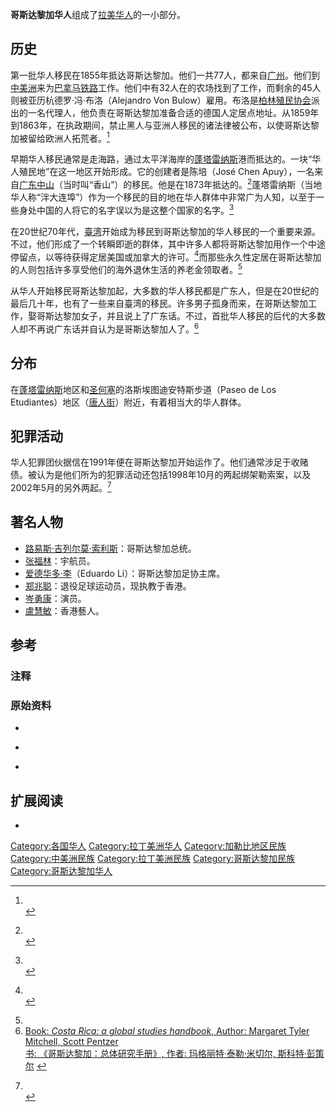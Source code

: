 {{Infobox ethnic group|
|group=[[哥斯达黎加|哥斯达黎加]]华人
|image=[[Image:Changdiaz.jpg|91px]][[File:Harry_Shum,_Jr._at_Serramonte_Center_2010-08-14_2.JPG|95px]]
|caption =[[张福林|张福林]]、[[岑勇康|岑勇康]]
|poptime=45000人<ref>By Rachel Will. Date Published: 10/21/2011 [http://uschina.usc.edu/article@usct?chinas_stadium_diplomacy_17566.aspx ''China's Stadium Diplomacy''] {{Wayback|url=http://uschina.usc.edu/article@usct?chinas_stadium_diplomacy_17566.aspx |date=20170920043935 }}.<br>蕾切尔·威尔. 刊载日期: 2011年10月21日 [http://uschina.usc.edu/article@usct?chinas_stadium_diplomacy_17566.aspx 《中国体育场外交》] {{Wayback|url=http://uschina.usc.edu/article@usct?chinas_stadium_diplomacy_17566.aspx |date=20170920043935 }}. {{en icon}}</ref>
|popplace=[[圣何塞_(哥斯达黎加)|圣何塞]]、[[利蒙|利蒙]]（“柠檬埠”）、[[尼科亚|尼科亚]]、[[蓬塔雷纳斯|蓬塔雷纳斯]]（“泮大连埠”）<ref>{{harvnb|Chen Apuy|1992|p=7}}<br>{{harvnb|陈月灵|1992年|p=7}}</ref>
|langs=[[西班牙语|西班牙语]]<br>各種[[漢語|漢語]]（[[汉语普通話|汉语普通話]]、[[粵語|粵語]]、[[閩南語|閩南語]]）
|religions=[[佛教|佛教]]<ref>[http://www.buddhistchannel.tv/index.php?id=71,11009,0,0,1,0 Buddhism in Costa Rica] {{Wayback|url=http://www.buddhistchannel.tv/index.php?id=71,11009,0,0,1,0 |date=20130616032140 }}.<br>[http://www.buddhistchannel.tv/index.php?id=71,11009,0,0,1,0 哥斯达黎加佛教] {{Wayback|url=http://www.buddhistchannel.tv/index.php?id=71,11009,0,0,1,0 |date=20130616032140 }}. {{en icon}}</ref>、[[道教|道教]]、[[天主教会|罗马天主教]]
|related=[[華人|華人]]、[[拉美亚洲人|拉美亚洲人]]
}}

'''哥斯达黎加华人'''组成了[[拉丁美洲|拉美]][[海外华人|华人]]的一小部分。

==历史==
第一批华人移民在1855年抵达哥斯达黎加。他们一共77人，都来自[[广州市|广州]]。他们到[[中美洲|中美洲]]来为[[巴拿马运河铁路|巴拿马铁路]]工作。他们中有32人在{{link-en|何塞·马里亚·卡尼亚斯|Panama Canal Railway}}的农场找到了工作，而剩余的45人则被亚历杭德罗·冯·布洛（Alejandro Von Bulow）雇用。布洛是[[柏林殖民协会|柏林殖民协会]]派出的一名代理人，他负责在哥斯达黎加准备合适的德国人定居点地址。从1859年到1863年，在{{link-en|何塞·马里亚·蒙特阿莱格雷·费尔南德斯|José María Montealegre Fernández}}执政期间，禁止黑人与亚洲人移民的诸法律被公布，以使哥斯达黎加被留给欧洲人拓荒者。<ref>{{harvnb|Loría Chaves|Rodríguez Chaves|2001}}<br>{{harvnb|洛里亚·查韦斯|罗德里格斯·查韦斯|2001年}}</ref>

早期华人移民通常是走海路，通过太平洋海岸的[[蓬塔雷纳斯|蓬塔雷纳斯]]港而抵达的。一块“华人殖民地”在这一地区开始形成。它的创建者是陈培（José Chen Apuy），一名来自[[广东省|广东]][[中山市|中山]]（当时叫“香山”）的移民。他是在1873年抵达的。<ref name="ChenApuy">{{harvnb|Chen Apuy|1992|p=3}}<br>{{harvnb|陈月灵|1992年|p=3}}</ref>蓬塔雷纳斯（当地华人称“泮大连埠”）作为一个移民的目的地在华人群体中非常广为人知，以至于一些身处中国的人将它的名字误以为是这整个国家的名字。<ref>{{harvnb|Chen Apuy|1992|p=5}}<br>{{harvnb|陈月灵|1992年|p=5}}</ref>

在20世纪70年代，[[中华民国|臺湾]]开始成为移民到哥斯达黎加的华人移民的一个重要来源。不过，他们形成了一个转瞬即逝的群体，其中许多人都将哥斯达黎加用作一个中途停留点，以等待获得定居美国或加拿大的许可。<ref>{{harvnb|Chen Apuy|1992|p=2}}<br>{{harvnb|陈月灵|1992年|p=2}}</ref>而那些永久性定居在哥斯达黎加的人则包括许多享受他们的海外退休生活的养老金领取者。<ref name="ChenApuy"/>

从华人开始移民哥斯达黎加起，大多数的华人移民都是广东人，但是在20世纪的最后几十年，也有了一些来自臺湾的移民。许多男子孤身而来，在哥斯达黎加工作，娶哥斯达黎加女子，并且说上了广东话。不过，首批华人移民的后代的大多数人却不再说广东话并自认为是哥斯达黎加人了。<ref>[http://books.google.co.uk/books?id=0edCL8TY08gC&pg=PA249&dq=Most+Chinese+immigrants+since+then+have+been+Cantonese,+but+in+the+last+decades+of+the+20th+century,+a+number+of+immigrants+have+alse+come+from+Taiwan.+Many+men+came+alone+to+work+and+married+Costa+Rican+women+and+speak+Cantonese&hl=en&sa=X&ei=hmAjT6_LKMyJhQeM5KH1BA&ved=0CDMQ6AEwAA#v=onepage&q=Most%20Chinese%20immigrants%20since%20then%20have%20been%20Cantonese%2C%20but%20in%20the%20last%20decades%20of%20the%2020th%20century%2C%20a%20number%20of%20immigrants%20have%20alse%20come%20from%20Taiwan.%20Many%20men%20came%20alone%20to%20work%20and%20married%20Costa%20Rican%20women%20and%20speak%20Cantonese&f=false Book: ''Costa Rica: a global studies handbook'', Author: Margaret Tyler Mitchell, Scott Pentzer] {{Wayback|url=http://books.google.co.uk/books?id=0edCL8TY08gC&pg=PA249&dq=Most+Chinese+immigrants+since+then+have+been+Cantonese,+but+in+the+last+decades+of+the+20th+century,+a+number+of+immigrants+have+alse+come+from+Taiwan.+Many+men+came+alone+to+work+and+married+Costa+Rican+women+and+speak+Cantonese&hl=en&sa=X&ei=hmAjT6_LKMyJhQeM5KH1BA&ved=0CDMQ6AEwAA#v=onepage&q=Most%20Chinese%20immigrants%20since%20then%20have%20been%20Cantonese%2C%20but%20in%20the%20last%20decades%20of%20the%2020th%20century%2C%20a%20number%20of%20immigrants%20have%20alse%20come%20from%20Taiwan.%20Many%20men%20came%20alone%20to%20work%20and%20married%20Costa%20Rican%20women%20and%20speak%20Cantonese&f=false |date=20150409160237 }}<br>[http://books.google.co.uk/books?id=0edCL8TY08gC&pg=PA249&dq=Most+Chinese+immigrants+since+then+have+been+Cantonese,+but+in+the+last+decades+of+the+20th+century,+a+number+of+immigrants+have+alse+come+from+Taiwan.+Many+men+came+alone+to+work+and+married+Costa+Rican+women+and+speak+Cantonese&hl=en&sa=X&ei=hmAjT6_LKMyJhQeM5KH1BA&ved=0CDMQ6AEwAA#v=onepage&q=Most%20Chinese%20immigrants%20since%20then%20have%20been%20Cantonese%2C%20but%20in%20the%20last%20decades%20of%20the%2020th%20century%2C%20a%20number%20of%20immigrants%20have%20alse%20come%20from%20Taiwan.%20Many%20men%20came%20alone%20to%20work%20and%20married%20Costa%20Rican%20women%20and%20speak%20Cantonese&f=false 书: 《哥斯达黎加：总体研究手册》, 作者: 玛格丽特·泰勒·米切尔, 斯科特·彭策尔] {{Wayback|url=http://books.google.co.uk/books?id=0edCL8TY08gC&pg=PA249&dq=Most+Chinese+immigrants+since+then+have+been+Cantonese,+but+in+the+last+decades+of+the+20th+century,+a+number+of+immigrants+have+alse+come+from+Taiwan.+Many+men+came+alone+to+work+and+married+Costa+Rican+women+and+speak+Cantonese&hl=en&sa=X&ei=hmAjT6_LKMyJhQeM5KH1BA&ved=0CDMQ6AEwAA#v=onepage&q=Most%20Chinese%20immigrants%20since%20then%20have%20been%20Cantonese%2C%20but%20in%20the%20last%20decades%20of%20the%2020th%20century%2C%20a%20number%20of%20immigrants%20have%20alse%20come%20from%20Taiwan.%20Many%20men%20came%20alone%20to%20work%20and%20married%20Costa%20Rican%20women%20and%20speak%20Cantonese&f=false |date=20150409160237 }} {{en icon}}</ref>

==分布==
在[[蓬塔雷纳斯|蓬塔雷纳斯]]地区和[[圣何塞_(哥斯达黎加)|圣何塞]]的洛斯埃图迪安特斯步道（Paseo de Los Etudiantes）地区（[[唐人街_(哥斯达黎加圣何塞)|唐人街]]）附近，有着相当大的华人群体。{{citation needed}}

==犯罪活动==
华人犯罪团伙据信在1991年便在哥斯达黎加开始运作了。他们通常涉足于收赌债。被认为是他们所为的犯罪活动还包括1998年10月的两起绑架勒索案，以及2002年5月的另外两起。<ref>{{harvnb|UNHCR|2003}}<br>{{harvnb|联合国难民事务高级专员办事处|2003年}}</ref>

==著名人物==
*[[路易斯·吉列尔莫·索利斯|路易斯·吉列尔莫·索利斯]]：哥斯达黎加总统。
*[[张福林|张福林]]：宇航员。
*[[爱德华多·李|爱德华多·李]]（Eduardo Li）：哥斯达黎加足协主席。
*[[郑兆聪|郑兆聪]]：退役足球运动员，现执教于香港。
*[[岑勇康|岑勇康]]：演员。
*[[盧慧敏|盧慧敏]]：香港藝人。

==参考==
===注释===
{{reflist|3}}

===原始资料===
*{{citation |last=Chen Apuy |first=Hilda |title=''La minoría china en Costa Rica'' |journal=Revista Reflexiones |volume=1 |issue=5 |date=December 1992 |issn=1659-2859 |url=http://www.reflexiones.fcs.ucr.ac.cr/documentos/5/la_minoria.pdf |accessdate=2009-05-07 |deadurl=yes |archiveurl=https://web.archive.org/web/20101214235435/http://www.reflexiones.fcs.ucr.ac.cr/documentos/5/la_minoria.pdf |archivedate=2010-12-14 }}<br>{{citation |last=陈月灵 |title=《哥斯达黎加华人少数民族》 |journal=深思杂志 |volume=1 |issue=5 |date=1992年12月 |issn=1659-2859 |url=http://www.reflexiones.fcs.ucr.ac.cr/documentos/5/la_minoria.pdf |accessdate=2009年5月7日 |deadurl=yes |archiveurl=https://web.archive.org/web/20101214235435/http://www.reflexiones.fcs.ucr.ac.cr/documentos/5/la_minoria.pdf |archivedate=2010年12月14日 }} {{es icon}}
*{{citation|date=April 2003|url=http://www.unhcr.org/refworld/country,,,QUERYRESPONSE,CRI,4562d94e2,3f7d4d87a,0.html|publisher=United Nations High Commissioner for Refugees|title=''Costa Rica: Chinese mafia in Costa Rica, including its activities and police actions against it''|accessdate=2009-05-07|deadurl=yes|archiveurl=https://web.archive.org/web/20121008021601/http://www.unhcr.org/refworld/country,,,QUERYRESPONSE,CRI,4562d94e2,3f7d4d87a,0.html|archivedate=2012-10-08}}<br>{{citation|date=2003年4月|url=http://www.unhcr.org/refworld/country,,,QUERYRESPONSE,CRI,4562d94e2,3f7d4d87a,0.html|publisher=联合国难民事务高级专员办事处|title=《哥斯达黎加：哥斯达黎加华人犯罪团伙，包括其活动与警方针对它的行动》|accessdate=2009年5月7日|deadurl=yes|archiveurl=https://web.archive.org/web/20121008021601/http://www.unhcr.org/refworld/country,,,QUERYRESPONSE,CRI,4562d94e2,3f7d4d87a,0.html|archivedate=2012年10月8日}} {{en icon}}
*{{citation|last=Loría Chaves|first=Marlene|last2=Rodríguez Chaves|first2=Alonso|title=''La inmigración china a Costa Rica. Entre la explotación y la exclusión (1870-1910)''|periodical=Revista de historia|volume=44|issue=2|pages=159-192|year=2001}}<br>{{citation|last=玛尔莱内·洛里亚·查韦斯|last2=阿隆索·罗德里格斯·查韦斯|title=《哥斯达黎加华人移民：利用与排斥之间（1870-1910）》|periodical=历史杂志|volume=44|issue=2|pages=159-192|year=2001}}

==扩展阅读==
*{{citation|last=Huesmann|first=James L.|title=''The Chinese in Costa Rica, 1855-1897''|journal=Historian|volume=53|issue=4|year=1991|pages=711-720|doi=10.1111/j.1540-6563.1991.tb00830.x}}<br>{{citation|last=詹姆斯·L·休斯曼|title=《哥斯达黎加华人，1855-1897》|journal=历史学家杂志|volume=53|issue=4|year=1991|pages=711-720|doi=10.1111/j.1540-6563.1991.tb00830.x}} {{en icon}}

{{哥斯达黎加民族}}
{{華人}}


[[Category:各国华人|Category:各国华人]]
[[Category:拉丁美洲华人|Category:拉丁美洲华人]]
[[Category:加勒比地区民族|Category:加勒比地区民族]]
[[Category:中美洲民族|Category:中美洲民族]]
[[Category:拉丁美洲民族|Category:拉丁美洲民族]]
[[Category:哥斯达黎加民族|Category:哥斯达黎加民族]]
[[Category:哥斯达黎加华人|Category:哥斯达黎加华人]]